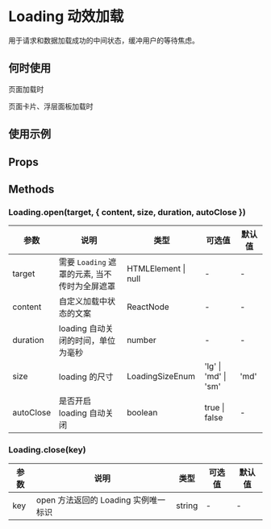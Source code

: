 # Loading 动效加载

用于请求和数据加载成功的中间状态，缓冲用户的等待焦虑。

## 何时使用

页面加载时

页面卡片、浮层面板加载时

## 使用示例

<!-- Inject Stories -->

## Props

<!-- Inject Props -->

## Methods

### Loading.open(target, { content, size, duration, autoClose })

| 参数      | 说明                                          | 类型                | 可选值               | 默认值 |
| --------- | --------------------------------------------- | ------------------- | -------------------- | ------ |
| target    | 需要 `Loading` 遮罩的元素, 当不传时为全屏遮罩 | HTMLElement \| null | -                    | -      |
| content   | 自定义加载中状态的文案                        | ReactNode           | -                    | -      |
| duration  | loading 自动关闭的时间，单位为毫秒            | number              | -                    | -      |
| size      | loading 的尺寸                                | LoadingSizeEnum     | 'lg' \| 'md' \| 'sm' | 'md'   |
| autoClose | 是否开启 loading 自动关闭                     | boolean             | true \| false        | -      |

### Loading.close(key)

| 参数 | 说明                                 | 类型   | 可选值 | 默认值 |
| ---- | ------------------------------------ | ------ | ------ | ------ |
| key  | open 方法返回的 Loading 实例唯一标识 | string | -      | -      |
